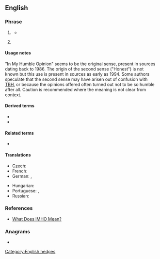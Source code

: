 ==English==

===Phrase===
{{en-phrase}}

# {{lb|en|informal|internet slang|text messaging}} {{initialism of|en|[[in my humble opinion]]}}
#* {{quote-newsgroup|en|author=Helen Gerald|date=1995-04-27|title=Re: Liz Hurley|newsgroup=rec.arts.tv.uk|id=1bd766f1e95e31fd|url=http://groups.google.com/group/rec.arts.tv.uk/msg/1bd766f1e95e31fd|passage='''IMHO''' she just devalues the rest of us who want to be judged by what we do and what we are, not how we look and who we discuss Uganda with.}}
# {{lb|en|informal|internet slang|text messaging}} {{initialism of|en|[[in my honest opinion]]}}

====Usage notes====
"In My Humble Opinion" seems to be the original sense, present in sources dating back to 1986. The origin of the second sense ("Honest") is not known but this use is present in sources as early as 1994. Some authors speculate that the second sense may have arisen out of confusion with [[TBH]], or because the opinions offered often turned out not to be so humble after all. Caution is recommended where the meaning is not clear from context.

====Derived terms====
* {{l|en|IMNAAHO}}
* {{l|en|IMNSHO}}

====Related terms====
* {{l|en|IMO}}

====Translations====
{{trans-top|in my humble opinion}}
* Czech: {{t|cs|DMSN}}
* French: {{t+|fr|àmha}}
* German: {{t|de|mbMn}}, {{t+|de|mMn}}
{{trans-mid}}
* Hungarian: {{t|hu|szvsz}}
* Portuguese: {{t+|pt|EMHO|}}, {{t+|pt|NMHO}}
* Russian: {{t|ru|по моему скромному мнению}}
{{trans-bottom}}

===References===
* [https://www.freep.com/story/news/nation/2018/05/03/what-does-imho-mean/576230002/ What Does IMHO Mean?]

===Anagrams===
* {{anagrams|en|a=himo|Miho|OHIM}}

[[Category:English hedges]]
